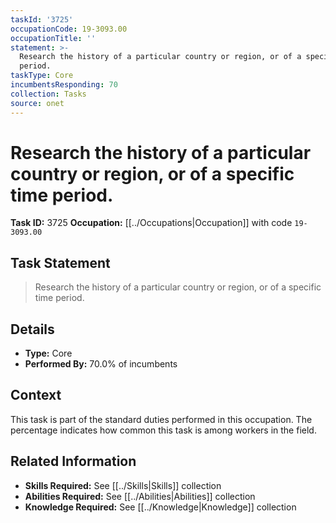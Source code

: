 ```yaml
---
taskId: '3725'
occupationCode: 19-3093.00
occupationTitle: ''
statement: >-
  Research the history of a particular country or region, or of a specific time
  period.
taskType: Core
incumbentsResponding: 70
collection: Tasks
source: onet
---
```

# Research the history of a particular country or region, or of a specific time period.

**Task ID:** 3725
**Occupation:** [[../Occupations|Occupation]] with code `19-3093.00`

## Task Statement

> Research the history of a particular country or region, or of a specific time period.

## Details

- **Type:** Core
- **Performed By:** 70.0% of incumbents

## Context

This task is part of the standard duties performed in this occupation. The percentage indicates how common this task is among workers in the field.

## Related Information

- **Skills Required:** See [[../Skills|Skills]] collection
- **Abilities Required:** See [[../Abilities|Abilities]] collection
- **Knowledge Required:** See [[../Knowledge|Knowledge]] collection
